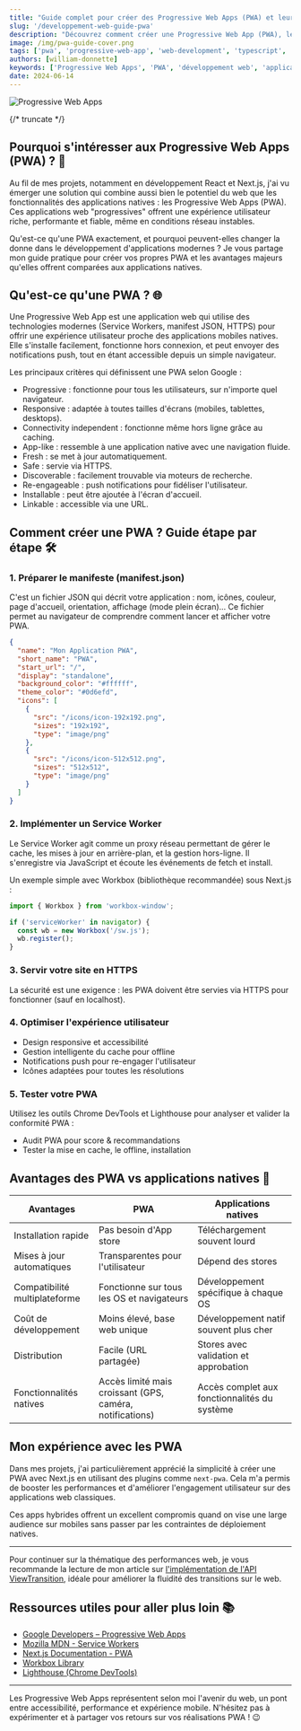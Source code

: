 ```yaml
---
title: "Guide complet pour créer des Progressive Web Apps (PWA) et leurs avantages"
slug: '/developpement-web-guide-pwa'
description: "Découvrez comment créer une Progressive Web App (PWA), leurs avantages et pourquoi elles deviennent incontournables face aux applications natives."
image: /img/pwa-guide-cover.png
tags: ['pwa', 'progressive-web-app', 'web-development', 'typescript', 'react', 'nextjs', 'web-app']
authors: [william-donnette]
keywords: ['Progressive Web Apps', 'PWA', 'développement web', 'applications natives', 'React', 'Next.js']
date: 2024-06-14
---
```



![Progressive Web Apps](https://web.dev/images/progressive-web-apps/pwa-splash.png)

<HorizontalDisplay />

{/* truncate */}

## Pourquoi s'intéresser aux Progressive Web Apps (PWA) ? 🚀

Au fil de mes projets, notamment en développement React et Next.js, j'ai vu émerger une solution qui combine aussi bien le potentiel du web que les fonctionnalités des applications natives : les Progressive Web Apps (PWA). Ces applications web "progressives" offrent une expérience utilisateur riche, performante et fiable, même en conditions réseau instables.

Qu'est-ce qu'une PWA exactement, et pourquoi peuvent-elles changer la donne dans le développement d'applications modernes ? Je vous partage mon guide pratique pour créer vos propres PWA et les avantages majeurs qu'elles offrent comparées aux applications natives.

## Qu'est-ce qu'une PWA ? 🌐

Une Progressive Web App est une application web qui utilise des technologies modernes (Service Workers, manifest JSON, HTTPS) pour offrir une expérience utilisateur proche des applications mobiles natives. Elle s'installe facilement, fonctionne hors connexion, et peut envoyer des notifications push, tout en étant accessible depuis un simple navigateur.

Les principaux critères qui définissent une PWA selon Google :

- Progressive : fonctionne pour tous les utilisateurs, sur n'importe quel navigateur.
- Responsive : adaptée à toutes tailles d'écrans (mobiles, tablettes, desktops).
- Connectivity independent : fonctionne même hors ligne grâce au caching.
- App-like : ressemble à une application native avec une navigation fluide.
- Fresh : se met à jour automatiquement.
- Safe : servie via HTTPS.
- Discoverable : facilement trouvable via moteurs de recherche.
- Re-engageable : push notifications pour fidéliser l'utilisateur.
- Installable : peut être ajoutée à l'écran d'accueil.
- Linkable : accessible via une URL.

<ArialInArticle />

## Comment créer une PWA ? Guide étape par étape 🛠️

### 1. Préparer le manifeste (manifest.json)

C'est un fichier JSON qui décrit votre application : nom, icônes, couleur, page d'accueil, orientation, affichage (mode plein écran)... Ce fichier permet au navigateur de comprendre comment lancer et afficher votre PWA.

```json
{
  "name": "Mon Application PWA",
  "short_name": "PWA",
  "start_url": "/",
  "display": "standalone",
  "background_color": "#ffffff",
  "theme_color": "#0d6efd",
  "icons": [
    {
      "src": "/icons/icon-192x192.png",
      "sizes": "192x192",
      "type": "image/png"
    },
    {
      "src": "/icons/icon-512x512.png",
      "sizes": "512x512",
      "type": "image/png"
    }
  ]
}
```

### 2. Implémenter un Service Worker

Le Service Worker agit comme un proxy réseau permettant de gérer le cache, les mises à jour en arrière-plan, et la gestion hors-ligne. Il s'enregistre via JavaScript et écoute les événements de fetch et install.

Un exemple simple avec Workbox (bibliothèque recommandée) sous Next.js :

```javascript
import { Workbox } from 'workbox-window';

if ('serviceWorker' in navigator) {
  const wb = new Workbox('/sw.js');
  wb.register();
}
```

### 3. Servir votre site en HTTPS

La sécurité est une exigence : les PWA doivent être servies via HTTPS pour fonctionner (sauf en localhost).

### 4. Optimiser l'expérience utilisateur

- Design responsive et accessibilité
- Gestion intelligente du cache pour offline
- Notifications push pour re-engager l'utilisateur
- Icônes adaptées pour toutes les résolutions

### 5. Tester votre PWA

Utilisez les outils Chrome DevTools et Lighthouse pour analyser et valider la conformité PWA :

- Audit PWA pour score & recommandations
- Tester la mise en cache, le offline, installation

## Avantages des PWA vs applications natives 📱

| Avantages                 | PWA                                      | Applications natives                   |
|---------------------------|------------------------------------------|--------------------------------------|
| Installation rapide       | Pas besoin d'App store                    | Téléchargement souvent lourd          |
| Mises à jour automatiques | Transparentes pour l'utilisateur          | Dépend des stores                     |
| Compatibilité multiplateforme | Fonctionne sur tous les OS et navigateurs | Développement spécifique à chaque OS |
| Coût de développement    | Moins élevé, base web unique               | Développement natif souvent plus cher |
| Distribution             | Facile (URL partagée)                      | Stores avec validation et approbation |
| Fonctionnalités natives   | Accès limité mais croissant (GPS, caméra, notifications) | Accès complet aux fonctionnalités du système |

<ArialInArticle />

## Mon expérience avec les PWA

Dans mes projets, j'ai particulièrement apprécié la simplicité à créer une PWA avec Next.js en utilisant des plugins comme `next-pwa`. Cela m'a permis de booster les performances et d'améliorer l'engagement utilisateur sur des applications web classiques.

Ces apps hybrides offrent un excellent compromis quand on vise une large audience sur mobiles sans passer par les contraintes de déploiement natives.

---

Pour continuer sur la thématique des performances web, je vous recommande la lecture de mon article sur [l'implémentation de l'API ViewTransition](https://william-donnette.dev/blog/2025-07-11-sunny-tech-2025-api-viewtransition), idéale pour améliorer la fluidité des transitions sur le web.

<ArialMultiplex />

## Ressources utiles pour aller plus loin 📚

- [Google Developers – Progressive Web Apps](https://web.dev/progressive-web-apps/)
- [Mozilla MDN - Service Workers](https://developer.mozilla.org/fr/docs/Web/API/Service_Worker_API)
- [Next.js Documentation - PWA](https://nextjs.org/docs/advanced-features/progressive-web-app)
- [Workbox Library](https://developers.google.com/web/tools/workbox/)
- [Lighthouse (Chrome DevTools)](https://developers.google.com/web/tools/lighthouse)

---

Les Progressive Web Apps représentent selon moi l'avenir du web, un pont entre accessibilité, performance et expérience mobile. N'hésitez pas à expérimenter et à partager vos retours sur vos réalisations PWA ! 😉

